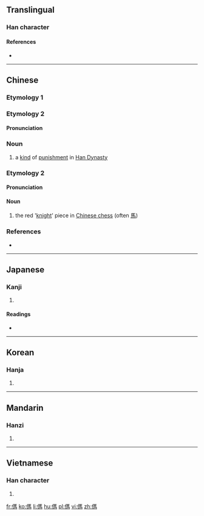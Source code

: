 ==Translingual==

===Han character===
{{Han char|rn=9|rad=人|as=10|sn=12|four=21227|canj=OSQF|ids=⿰亻馬}}

====References====
* {{Han ref|kx=0113.010|dkj=00947|dj=0240.110|hdz=10200.020|uh=508C|ud=20620|bh=D858|bd=55384}}

----

==Chinese==

===Etymology 1===
{{zh-see|罵|v}}

===Etymology 2===
{{zh-forms|s=㐷}}

====Pronunciation====
{{zh-pron
|m=mà |ma=Zh-mà.ogg
|c=maa6
|cat=n
}}

===Noun===
{{zh-noun}}

# a [[kind]] of [[punishment]] in [[w:Han Dynasty|Han Dynasty]]

===Etymology 2===
{{zh-forms|s=㐷}}

====Pronunciation====
{{zh-pron
|m=mǎ
|c=
|h=
|md=
|mn=
|w=
|mc=y
|oc=y
|cat=n
}}

====Noun====
{{zh-noun}}

# the red '[[knight]]' piece in [[Chinese chess]] (often [[馬]])

===References===
* {{R:twedu|B00133}}

----

==Japanese==

===Kanji===
{{ja-kanji|grade=|rs=人10}}

# {{defn|lang=ja|sort=人10}}

====Readings====
* {{ja-readings|on=[[ば]] (ba), [[め]] (me)|kun=[[ののしる]] (nonoshiru)}}

----

==Korean==

===Hanja===
{{ko-hanja|hangeul=마|rv=ma|mr=ma}}

# {{defn|lang=ko|sort=人10}}

----

==Mandarin==

===Hanzi===
{{cmn-hanzi|pin=[[mà]] ([[ma4]])|wg=ma<sup>4</sup>}}

# {{defn|lang=cmn|sort=人10}}

----

==Vietnamese==

===Han character===
{{vi-hantu|[[má]], [[mã]]|rs=人10}}

# {{defn|lang=vi|sort=人10}}

[[fr:傌]]
[[ko:傌]]
[[li:傌]]
[[hu:傌]]
[[pl:傌]]
[[vi:傌]]
[[zh:傌]]